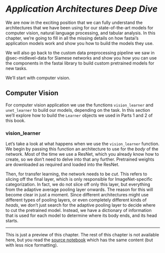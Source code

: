 # *Application Architectures Deep Dive*  {#sec-arch-details}

We are now in the exciting position that we can fully understand the architectures that we have been using for our state-of-the-art models for computer vision, natural language processing, and tabular analysis. In this chapter, we're going to fill in all the missing details on how fastai's application models work and show you how to build the models they use.

We will also go back to the custom data preprocessing pipeline we saw in @sec-midlevel-data for Siamese networks and show you how you can use the components in the fastai library to build custom pretrained models for new tasks.

We'll start with computer vision.

## Computer Vision

For computer vision application we use the functions `vision_learner` and `unet_learner` to build our models, depending on the task. In this section we'll explore how to build the `Learner` objects we used in Parts 1 and 2 of this book.

### vision_learner

Let's take a look at what happens when we use the `vision_learner` function. We begin by passing this function an architecture to use for the *body* of the network. Most of the time we use a ResNet, which you already know how to create, so we don't need to delve into that any further. Pretrained weights are downloaded as required and loaded into the ResNet.

Then, for transfer learning, the network needs to be *cut*. This refers to slicing off the final layer, which is only responsible for ImageNet-specific categorization. In fact, we do not slice off only this layer, but everything from the adaptive average pooling layer onwards. The reason for this will become clear in just a moment. Since different architectures might use different types of pooling layers, or even completely different kinds of *heads*, we don't just search for the adaptive pooling layer to decide where to cut the pretrained model. Instead, we have a dictionary of information that is used for each model to determine where its body ends, and its head starts.

---

This is just a preview of this chapter. The rest of this chapter is not available here, but you read the [source notebook](https://github.com/fastai/fastbook/) which has the same content (but with less nice formatting).

